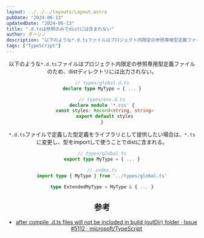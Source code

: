 ```yaml
---
layout: ../../../layouts/Layout.astro
pubDate: "2024-06-13"
updatedDate: "2024-06-13"
title: ".d.tsは参照のみでdistには含まれない"
author: ダーシノ
description: "以下のような*.d.tsファイルはプロジェクト内限定の参照専用型定義ファイルのため、distディレクトリには出力されない。"
tags: ["TypeScript"]
---
```



<Header {...frontmatter} />

以下のような`*.d.ts`ファイルはプロジェクト内限定の参照専用型定義ファイルのため、distディレクトリには出力されない。
```ts
// types/global.d.ts
declare type MyType = { ... }

// types/env.d.ts
declare module '*.css' {
  const styles: Record<string, string>
  export default styles
}
```

`*.d.ts`ファイルで定義した型定義をライブラリとして提供したい場合は、`*.ts`に変更し、型をimportして使うことでdistに含まれる。

```ts
// types/global.ts
export type MyType = { ... }

// index.ts
import type { MyType } from '../types/global.ts'

type ExtendedMyType = MyType & { ... }
```


## 参考

- [after compile \.d\.ts files will not be included in build \(outDir\) folder · Issue \#5112 · microsoft/TypeScript](https://github.com/Microsoft/TypeScript/issues/5112)
